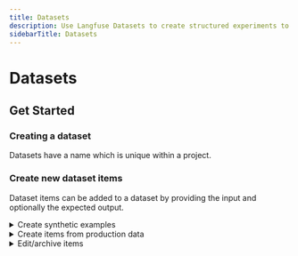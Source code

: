 ```yaml
---
title: Datasets
description: Use Langfuse Datasets to create structured experiments to test and benchmark LLM applications.
sidebarTitle: Datasets
---
```


# Datasets

## Get Started


<DatasetsOverview />

<Steps>

### Creating a dataset

Datasets have a name which is unique within a project.


<CreateDataset />

### Create new dataset items

Dataset items can be added to a dataset by providing the input and optionally the expected output.


<CreateDatasetItem />

<details>
<summary>Create synthetic examples</summary>

Frequently, you want to create synthetic examples to test your application to bootstrap your dataset. LLMs are great at generating these by prompting for common questions/tasks.

To get started have a look at this cookbook for examples on how to generate synthetic datasets:


<Cards num={1}>
  <Card
    title="Example Synthetic Datasets"
    href="/docs/evaluation/features/synthetic-datasets"
    icon={<FileCode />}
  />
</Cards>

</details>

<details>
<summary>Create items from production data</summary>

<Tabs items={["UI", "Python", "JS/TS"]}>
<Tab>
In the UI, use `+ Add to dataset` on any observation (span, event, generation) of a production trace.
</Tab>
<Tab>

```python
langfuse.create_dataset_item(
    dataset_name="<dataset_name>",
    input={ "text": "hello world" },
    expected_output={ "text": "hello world" },
    # link to a trace
    source_trace_id="<trace_id>",
    # optional: link to a specific span, event, or generation
    source_observation_id="<observation_id>"
)
```

</Tab>
<Tab>

```ts
langfuse.createDatasetItem({
  datasetName: "<dataset_name>",
  input: { text: "hello world" },
  expectedOutput: { text: "hello world" },
  // link to a trace
  sourceTraceId: "<trace_id>",
  // optional: link to a specific span, event, or generation
  sourceObservationId: "<observation_id>",
});
```

</Tab>
</Tabs>
</details>

<details>
<summary>Edit/archive items</summary>

Archiving items will remove them from future experiment runs.

<Tabs items={["UI", "Python", "JS/TS"]}>
<Tab>
In the UI, you can edit or archive items by clicking on the item in the table.
</Tab>
<Tab>

You can upsert items by providing the `id` of the item you want to update.

```python
langfuse.create_dataset_item(
    id="<item_id>",
    # example: update status to "ARCHIVED"
    status="ARCHIVED"
)
```

</Tab>
<Tab>

You can upsert items by providing the `id` of the item you want to update.

```ts
langfuse.createDatasetItem({
  id: "<item_id>",
  // example: update status to "ARCHIVED"
  status: "ARCHIVED",
});
```

</Tab>
</Tabs>
</details>
</Steps>


